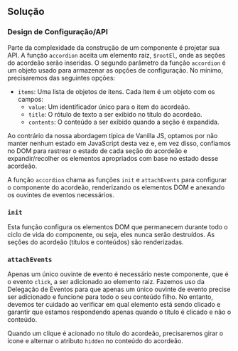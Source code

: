 
## Solução

### Design de Configuração/API

Parte da complexidade da construção de um componente é projetar sua API. A função `accordion` aceita um elemento raiz, `$rootEl`, onde as seções do acordeão serão inseridas. O segundo parâmetro da função `accordion` é um objeto usado para armazenar as opções de configuração. No mínimo, precisaremos das seguintes opções:

* `items`: Uma lista de objetos de itens. Cada item é um objeto com os campos:
  * `value`: Um identificador único para o item do acordeão.
  * `title`: O rótulo de texto a ser exibido no título do acordeão.
  * `contents`: O conteúdo a ser exibido quando a seção é expandida.

Ao contrário da nossa abordagem típica de Vanilla JS, optamos por não manter nenhum estado em JavaScript desta vez e, em vez disso, confiamos no DOM para rastrear o estado de cada seção do acordeão e expandir/recolher os elementos apropriados com base no estado desse acordeão.

A função `accordion` chama as funções `init` e `attachEvents` para configurar o componente do acordeão, renderizando os elementos DOM e anexando os ouvintes de eventos necessários.

### `init`

Esta função configura os elementos DOM que permanecem durante todo o ciclo de vida do componente, ou seja, eles nunca serão destruídos. As seções do acordeão (títulos e conteúdos) são renderizadas.

### `attachEvents`

Apenas um único ouvinte de evento é necessário neste componente, que é o evento `click`, a ser adicionado ao elemento raiz. Fazemos uso da Delegação de Eventos para que apenas um único ouvinte de evento precise ser adicionado e funcione para todo o seu conteúdo filho. No entanto, devemos ter cuidado ao verificar em qual elemento está sendo clicado e garantir que estamos respondendo apenas quando o título é clicado e não o conteúdo.

Quando um clique é acionado no título do acordeão, precisaremos girar o ícone e alternar o atributo `hidden` no conteúdo do acordeão.

<TestCases />

<Notes />

